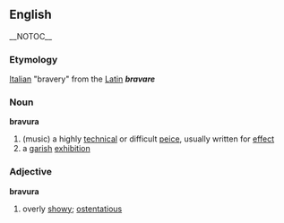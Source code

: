 == English == __NOTOC__
=== Etymology ===
[[Italian]] "bravery" from the [[Latin]] '''''bravare''''' 

=== Noun ===
'''bravura'''
# (music) a highly [[technical]] or difficult [[peice]], usually written for [[effect]]
# a [[garish]] [[exhibition]]

=== Adjective ===
'''bravura'''
# overly [[showy]]; [[ostentatious]]